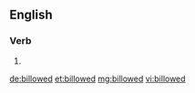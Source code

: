 ==English==

===Verb===
{{head|en|verb form}}

# {{en-past of|billow}}

[[de:billowed]]
[[et:billowed]]
[[mg:billowed]]
[[vi:billowed]]